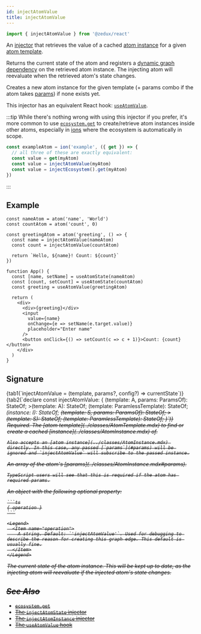 ```yaml
---
id: injectAtomValue
title: injectAtomValue
---
```



```ts
import { injectAtomValue } from '@zedux/react'
```

An [injector](../glossary.mdx#injector) that retrieves the value of a cached [atom instance](../classes/AtomInstance.mdx) for a given [atom template](../classes/AtomTemplate.mdx).

Returns the current state of the atom and registers a [dynamic graph dependency](../glossary.mdx#dynamic-graph-dependency) on the retrieved atom instance. The injecting atom will reevaluate when the retrieved atom's state changes.

Creates a new atom instance for the given template (+ params combo if the atom takes [params](../classes/AtomInstance.mdx#params)) if none exists yet.

This injector has an equivalent React hook: [`useAtomValue`](../hooks/useAtomValue.mdx).

:::tip
While there's nothing wrong with using this injector if you prefer, it's more common to use [`ecosystem.get`](../classes/Ecosystem.mdx#get) to create/retrieve atom instances inside other atoms, especially in [ions](../factories/ion.mdx) where the ecosystem is automatically in scope.

```ts
const exampleAtom = ion('example', ({ get }) => {
  // all three of these are exactly equivalent:
  const value = get(myAtom)
  const value = injectAtomValue(myAtom)
  const value = injectEcosystem().get(myAtom)
})
```

:::

## Example

```tsx live ecosystemId=injectAtomValue/example resultVar=App version=2
const nameAtom = atom('name', 'World')
const countAtom = atom('count', 0)

const greetingAtom = atom('greeting', () => {
  const name = injectAtomValue(nameAtom)
  const count = injectAtomValue(countAtom)

  return `Hello, ${name}! Count: ${count}`
})

function App() {
  const [name, setName] = useAtomState(nameAtom)
  const [count, setCount] = useAtomState(countAtom)
  const greeting = useAtomValue(greetingAtom)

  return (
    <div>
      <div>{greeting}</div>
      <input
        value={name}
        onChange={e => setName(e.target.value)}
        placeholder="Enter name"
      />
      <button onClick={() => setCount(c => c + 1)}>Count: {count}</button>
    </div>
  )
}
```

## Signature

<Tabs>
  {tab1(`injectAtomValue = (template, params?, config?) => currentState`)}
  {tab2(`declare const injectAtomValue: {
    <A extends AnyAtomTemplate>(template: A, params: ParamsOf<A>): StateOf<A>;
    <A extends AnyAtomTemplate<{
        Params: [];
    }>>(template: A): StateOf<A>;
    <A extends AnyAtomTemplate>(template: ParamlessTemplate<A>): StateOf<A>;
    <I extends AnyAtomInstance>(instance: I): StateOf<I>;
    <S extends Selectable>(template: S, params: ParamsOf<S>): StateOf<S>;
    <S extends Selectable<any, []>>(template: S): StateOf<S>;
    <S extends Selectable>(template: ParamlessTemplate<S>): StateOf<S>;
}`)}
</Tabs>

<Legend>
  <Item name="template">
    Required. The [atom template](../classes/AtomTemplate.mdx) to find or create a cached [instance](../classes/AtomInstance.mdx) of.

    Also accepts an [atom instance](../classes/AtomInstance.mdx) directly. In this case, any passed [`params`](#params) will be ignored and `injectAtomValue` will subscribe to the passed instance.

  </Item>
  <Item name="params">
    An array of the atom's [params](../classes/AtomInstance.mdx#params).
    
    TypeScript users will see that this is required if the atom has required params.

  </Item>
  <Item name="config">
    An object with the following optional property:

    ```ts
    { operation }
    ```

    <Legend>
      <Item name="operation">
        A string. Default: `'injectAtomValue'`. Used for debugging to describe the reason for creating this graph edge. This default is usually fine.
      </Item>
    </Legend>

  </Item>
  <Item name="Returns">
    The current state of the atom instance. This will be kept up to date, as the injecting atom will reevaluate if the injected atom's state changes.

  </Item>
</Legend>

## See Also

- [`ecosystem.get`](../classes/Ecosystem.mdx#get)
- [The `injectAtomState` injector](./injectAtomState.mdx)
- [The `injectAtomInstance` injector](./injectAtomInstance.mdx)
- [The `useAtomValue` hook](../hooks/useAtomValue.mdx)
